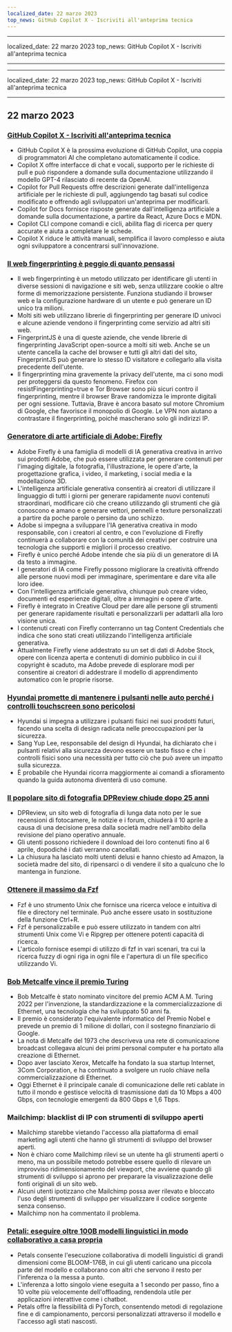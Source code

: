 ```yaml
---
localized_date: 22 marzo 2023
top_news: GitHub Copilot X - Iscriviti all'anteprima tecnica
---
```


---

localized_date: 22 marzo 2023
top_news: GitHub Copilot X - Iscriviti all'anteprima tecnica

---

---

localized_date: 22 marzo 2023
top_news: GitHub Copilot X - Iscriviti all'anteprima tecnica

---



<CallToAction />

<Steps>

## 22 marzo 2023

### [GitHub Copilot X - Iscriviti all'anteprima tecnica](https://github.blog/2023-03-22-github-copilot-x-the-ai-powered-developer-experience/?ref=hackernewsgpt.com)

- GitHub Copilot X è la prossima evoluzione di GitHub Copilot, una coppia di programmatori AI che completano automaticamente il codice.
- Copilot X offre interfacce di chat e vocali, supporto per le richieste di pull e può rispondere a domande sulla documentazione utilizzando il modello GPT-4 rilasciato di recente da OpenAI.
- Copilot for Pull Requests offre descrizioni generate dall'intelligenza artificiale per le richieste di pull, aggiungendo tag basati sul codice modificato e offrendo agli sviluppatori un'anteprima per modificarli.
- Copilot for Docs fornisce risposte generate dall'intelligenza artificiale a domande sulla documentazione, a partire da React, Azure Docs e MDN.
- Copilot CLI compone comandi e cicli, abilita flag di ricerca per query accurate e aiuta a completare le schede.
- Copilot X riduce le attività manuali, semplifica il lavoro complesso e aiuta ogni sviluppatore a concentrarsi sull'innovazione.

### [Il web fingerprinting è peggio di quanto pensassi](https://www.bitestring.com/posts/2023-03-19-web-fingerprinting-is-worse-than-I-thought.html?ref=hackernewsgpt.com)

- Il web fingerprinting è un metodo utilizzato per identificare gli utenti in diverse sessioni di navigazione e siti web, senza utilizzare cookie o altre forme di memorizzazione persistente. Funziona studiando il browser web e la configurazione hardware di un utente e può generare un ID unico tra milioni.
- Molti siti web utilizzano librerie di fingerprinting per generare ID univoci e alcune aziende vendono il fingerprinting come servizio ad altri siti web.
- FingerprintJS è una di queste aziende, che vende librerie di fingerprinting JavaScript open-source a molti siti web. Anche se un utente cancella la cache del browser e tutti gli altri dati del sito, FingerprintJS può generare lo stesso ID visitatore e collegarlo alla visita precedente dell'utente.
- Il fingerprinting mina gravemente la privacy dell'utente, ma ci sono modi per proteggersi da questo fenomeno. Firefox con resistFingerprinting=true e Tor Browser sono più sicuri contro il fingerprinting, mentre il browser Brave randomizza le impronte digitali per ogni sessione. Tuttavia, Brave è ancora basato sul motore Chromium di Google, che favorisce il monopolio di Google. Le VPN non aiutano a contrastare il fingerprinting, poiché mascherano solo gli indirizzi IP.

### [Generatore di arte artificiale di Adobe: Firefly](https://www.adobe.com/sensei/generative-ai/firefly.html?ref=hackernewsgpt.com)

- Adobe Firefly è una famiglia di modelli di IA generativa creativa in arrivo sui prodotti Adobe, che può essere utilizzata per generare contenuti per l'imaging digitale, la fotografia, l'illustrazione, le opere d'arte, la progettazione grafica, i video, il marketing, i social media e la modellazione 3D.
- L'intelligenza artificiale generativa consentirà ai creatori di utilizzare il linguaggio di tutti i giorni per generare rapidamente nuovi contenuti straordinari, modificare ciò che creano utilizzando gli strumenti che già conoscono e amano e generare vettori, pennelli e texture personalizzati a partire da poche parole o persino da uno schizzo.
- Adobe si impegna a sviluppare l'IA generativa creativa in modo responsabile, con i creatori al centro, e con l'evoluzione di Firefly continuerà a collaborare con la comunità dei creativi per costruire una tecnologia che supporti e migliori il processo creativo.
- Firefly è unico perché Adobe intende che sia più di un generatore di IA da testo a immagine.
- I generatori di IA come Firefly possono migliorare la creatività offrendo alle persone nuovi modi per immaginare, sperimentare e dare vita alle loro idee.
- Con l'intelligenza artificiale generativa, chiunque può creare video, documenti ed esperienze digitali, oltre a immagini e opere d'arte.
- Firefly è integrato in Creative Cloud per dare alle persone gli strumenti per generare rapidamente risultati e personalizzarli per adattarli alla loro visione unica.
- I contenuti creati con Firefly conterranno un tag Content Credentials che indica che sono stati creati utilizzando l'intelligenza artificiale generativa.
- Attualmente Firefly viene addestrato su un set di dati di Adobe Stock, opere con licenza aperta e contenuti di dominio pubblico in cui il copyright è scaduto, ma Adobe prevede di esplorare modi per consentire ai creatori di addestrare il modello di apprendimento automatico con le proprie risorse.

### [Hyundai promette di mantenere i pulsanti nelle auto perché i controlli touchscreen sono pericolosi](https://www.thedrive.com/news/hyundai-promises-to-keep-buttons-in-cars-because-touchscreen-controls-are-dangerous?ref=hackernewsgpt.com)

- Hyundai si impegna a utilizzare i pulsanti fisici nei suoi prodotti futuri, facendo una scelta di design radicata nelle preoccupazioni per la sicurezza.
- Sang Yup Lee, responsabile del design di Hyundai, ha dichiarato che i pulsanti relativi alla sicurezza devono essere un tasto fisso e che i controlli fisici sono una necessità per tutto ciò che può avere un impatto sulla sicurezza.
- È probabile che Hyundai ricorra maggiormente ai comandi a sfioramento quando la guida autonoma diventerà di uso comune.

### [Il popolare sito di fotografia DPReview chiude dopo 25 anni](https://www.dpreview.com/news/5901145460/dpreview-com-to-close?ref=hackernewsgpt.com)

- DPReview, un sito web di fotografia di lunga data noto per le sue recensioni di fotocamere, le notizie e i forum, chiuderà il 10 aprile a causa di una decisione presa dalla società madre nell'ambito della revisione del piano operativo annuale.
- Gli utenti possono richiedere il download dei loro contenuti fino al 6 aprile, dopodiché i dati verranno cancellati.
- La chiusura ha lasciato molti utenti delusi e hanno chiesto ad Amazon, la società madre del sito, di ripensarci o di vendere il sito a qualcuno che lo mantenga in funzione.

### [Ottenere il massimo da Fzf](https://andrew-quinn.me/fzf/?ref=hackernewsgpt.com)

- Fzf è uno strumento Unix che fornisce una ricerca veloce e intuitiva di file e directory nel terminale. Può anche essere usato in sostituzione della funzione Ctrl+R.
- Fzf è personalizzabile e può essere utilizzato in tandem con altri strumenti Unix come Vi e Ripgrep per ottenere potenti capacità di ricerca.
- L'articolo fornisce esempi di utilizzo di fzf in vari scenari, tra cui la ricerca fuzzy di ogni riga in ogni file e l'apertura di un file specifico utilizzando Vi.

### [Bob Metcalfe vince il premio Turing](https://amturing.acm.org/?2023=&ref=hackernewsgpt.com)

- Bob Metcalfe è stato nominato vincitore del premio ACM A.M. Turing 2022 per l'invenzione, la standardizzazione e la commercializzazione di Ethernet, una tecnologia che ha sviluppato 50 anni fa.
- Il premio è considerato l'equivalente informatico del Premio Nobel e prevede un premio di 1 milione di dollari, con il sostegno finanziario di Google.
- La nota di Metcalfe del 1973 che descriveva una rete di comunicazione broadcast collegava alcuni dei primi personal computer e ha portato alla creazione di Ethernet.
- Dopo aver lasciato Xerox, Metcalfe ha fondato la sua startup Internet, 3Com Corporation, e ha continuato a svolgere un ruolo chiave nella commercializzazione di Ethernet.
- Oggi Ethernet è il principale canale di comunicazione delle reti cablate in tutto il mondo e gestisce velocità di trasmissione dati da 10 Mbps a 400 Gbps, con tecnologie emergenti da 800 Gbps e 1,6 Tbps.

### Mailchimp: blacklist di IP con strumenti di sviluppo aperti

- Mailchimp starebbe vietando l'accesso alla piattaforma di email marketing agli utenti che hanno gli strumenti di sviluppo del browser aperti.
- Non è chiaro come Mailchimp rilevi se un utente ha gli strumenti aperti o meno, ma un possibile metodo potrebbe essere quello di rilevare un improvviso ridimensionamento del viewport, che avviene quando gli strumenti di sviluppo si aprono per preparare la visualizzazione delle fonti originali di un sito web.
- Alcuni utenti ipotizzano che Mailchimp possa aver rilevato e bloccato l'uso degli strumenti di sviluppo per visualizzare il codice sorgente senza consenso.
- Mailchimp non ha commentato il problema.

### [Petali: eseguire oltre 100B modelli linguistici in modo collaborativo a casa propria](https://petals.ml/?ref=hackernewsgpt.com)

- Petals consente l'esecuzione collaborativa di modelli linguistici di grandi dimensioni come BLOOM-176B, in cui gli utenti caricano una piccola parte del modello e collaborano con altri che servono il resto per l'inferenza o la messa a punto.
- L'inferenza a lotto singolo viene eseguita a 1 secondo per passo, fino a 10 volte più velocemente dell'offloading, rendendola utile per applicazioni interattive come i chatbot.
- Petals offre la flessibilità di PyTorch, consentendo metodi di regolazione fine e di campionamento, percorsi personalizzati attraverso il modello e l'accesso agli stati nascosti.

</Steps>
